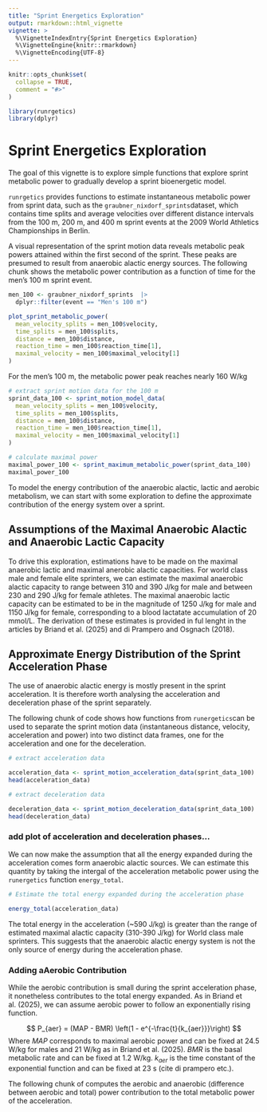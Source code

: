 ```yaml
---
title: "Sprint Energetics Exploration"
output: rmarkdown::html_vignette
vignette: >
  %\VignetteIndexEntry{Sprint Energetics Exploration}
  %\VignetteEngine{knitr::rmarkdown}
  %\VignetteEncoding{UTF-8}
---
```


```r
knitr::opts_chunk$set(
  collapse = TRUE,
  comment = "#>"
)
```

```r
library(runrgetics)
library(dplyr)
```

# Sprint Energetics Exploration

The goal of this vignette is to explore simple functions that explore sprint metabolic power to gradually develop a sprint bioenergetic model.

`runrgetics` provides functions to estimate instantaneous metabolic power from sprint data, such as the `graubner_nixdorf_sprints`dataset, which contains time splits and average velocities over different distance intervals from the 100 m, 200 m, and 400 m sprint events at the 2009 World Athletics Championships in Berlin.

A visual representation of the sprint motion data reveals metabolic peak powers attained within the first second of the sprint. These peaks are presumed to result from anaerobic alactic energy sources. The following chunk shows the metabolic power contribution as a function of time for the men's 100 m sprint event. 

```r
men_100 <- graubner_nixdorf_sprints  |>
  dplyr::filter(event == "Men's 100 m")

plot_sprint_metabolic_power(
  mean_velocity_splits = men_100$velocity,
  time_splits = men_100$splits,
  distance = men_100$distance,
  reaction_time = men_100$reaction_time[1],
  maximal_velocity = men_100$maximal_velocity[1]
)


```

For the men's 100 m, the metabolic power peak reaches nearly 160 W/kg

```r

# extract sprint motion data for the 100 m
sprint_data_100 <- sprint_motion_model_data(
  mean_velocity_splits = men_100$velocity,
  time_splits = men_100$splits,
  distance = men_100$distance,
  reaction_time = men_100$reaction_time[1],
  maximal_velocity = men_100$maximal_velocity[1]
)

# calculate maximal power  
maximal_power_100 <- sprint_maximum_metabolic_power(sprint_data_100)
maximal_power_100
```

To model the energy contribution of the anaerobic alactic, lactic and aerobic metabolism, we can start with some exploration to define the approximate contribution of the energy system over a sprint. 

## Assumptions of the Maximal Anaerobic Alactic and Anaerobic Lactic Capacity

To drive this exploration, estimations have to be made on the maximal anaerobic lactic and maximal anerobic alactic capacities. For world class male and female elite sprinters, we can estimate the maximal anaerobic alactic capacity to range between 310 and 390 J/kg for male and between 230 and 290 J/kg for female athletes. The maximal anaerobic lactic capacity can be estimated to be in the magnitude of 1250 J/kg for male and 1150 J/kg for female, corresponding to a blood lactatate accumulation of 20 mmol/L. The derivation of these estimates is provided in ful lenght in the articles by Briand et al. (2025) and di Prampero and Osgnach (2018).

## Approximate Energy Distribution of the Sprint Acceleration Phase

The use of anaerobic alactic energy is mostly present in the sprint acceleration. It is therefore worth analysing the acceleration and deceleration phase of the sprint separately. 

The following chunk of code shows how functions from `runergetics`can be used to separate the sprint motion data (instantaneous distance, velocity, acceleration and power) into two distinct data frames, one for the acceleration and one for the deceleration.

```r
# extract acceleration data

acceleration_data <- sprint_motion_acceleration_data(sprint_data_100)
head(acceleration_data)

# extract deceleration data

deceleration_data <- sprint_motion_deceleration_data(sprint_data_100)
head(deceleration_data)

```

### add plot of acceleration and deceleration phases...


We can now make the assumption that all the energy expanded during the acceleration comes form anaerobic alactic sources. We can estimate this quantity by taking the intergal of the acceleration metabolic power using the `runergetics` function `energy_total`.

```r
# Estimate the total energy expanded during the acceleration phase

energy_total(acceleration_data)

```

The total energy in the acceleration (~590 J/kg) is greater than the range of estimated maximal alactic capacity (310-390 J/kg) for World class male sprinters. This suggests that the anaerobic alactic energy system is not the only source of energy during the acceleration phase.

### Adding aAerobic Contribution

While the aerobic contribution is small during the sprint acceleration phase, it nonetheless contributes to the total energy expanded. As in Briand et al. (2025), we can assume aerobic power to follow an exponentially rising function.

$$
P_{aer} = (MAP - BMR) \left(1 - e^{-\frac{t}{k_{aer}}}\right)
$$
Where $MAP$ corresponds to maximal aerobic power and can be fixed at 24.5 W/kg for males and 21 W/kg as in Briand et al. (2025). $BMR$ is the basal metabolic rate and can be fixed at 1.2 W/kg. $k_{aer}$ is the time constant of the exponential function and can be fixed at 23 s (cite di prampero etc.).

The following chunk of computes the aerobic and anaerobic (difference between aerobic and total) power contribution to the total metabolic power of the acceleration. 



